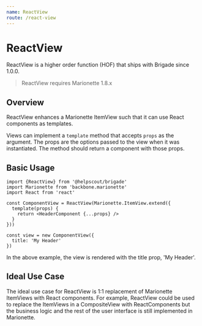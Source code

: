 ```yaml
---
name: ReactView
route: /react-view
---
```


# ReactView

ReactView is a higher order function (HOF) that ships with Brigade since 1.0.0.

> ReactView requires Marionette 1.8.x

## Overview

ReactView enhances a Marionette ItemView such that it can use React components
as templates.

Views can implement a `template` method that accepts `props` as the argument.
The props are the options passed to the view when it was instantiated. The
method should return a component with those props.

## Basic Usage

```
import {ReactView} from '@helpscout/brigade'
import Marionette from 'backbone.marionette'
import React from 'react'

const ComponentView = ReactView(Marionette.ItemView.extend({
  template(props) {
    return <HeaderComponent {...props} />
  }
}))

const view = new ComponentView({
  title: 'My Header'
})

```

In the above example, the view is rendered with the title prop, 'My Header'.

## Ideal Use Case

The ideal use case for ReactView is 1:1 replacement of Marionette ItemViews
with React components. For example, ReactView could be used to replace the
ItemViews in a CompositeView with ReactComponents but the business logic and
the rest of the user interface is still implemented in Marionette.
